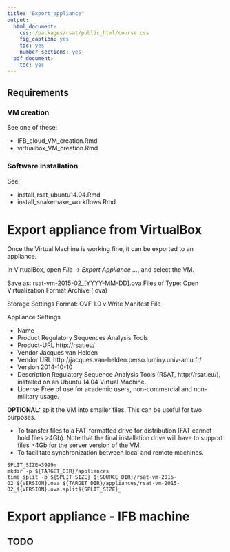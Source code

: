 ```yaml
---
title: "Export appliance"
output:
  html_document:
    css: /packages/rsat/public_html/course.css
    fig_caption: yes
    toc: yes
    number_sections: yes
  pdf_document:
    toc: yes
---
```


## Requirements

### VM creation

See one of these:

* IFB_cloud_VM_creation.Rmd 
* virtualbox_VM_creation.Rmd
  
### Software installation

See:

* install_rsat_ubuntu14.04.Rmd
* install_snakemake_workflows.Rmd


# Export appliance from VirtualBox

Once the Virtual Machine is working fine, it can be exported to an appliance.

In VirtualBox, open *File* -> *Export Appliance ...*, and select the VM.

   Save as: rsat-vm-2015-02_[YYYY-MM-DD].ova
   Files of Type: Open Virtualization Format Archive (.ova)

Storage Settings
	Format: OVF 1.0
	v Write Manifest File


Appliance Settings

* Name		
*	Product		Regulatory Sequences Analysis Tools
*	Product-URL	http://rsat.eu/
*	Vendor		Jacques van Helden
*	Vendor URL	http://jacques.van-helden.perso.luminy.univ-amu.fr/
*	Version		2014-10-10
*	Description	Regulatory Sequence Analysis Tools (RSAT, http://rsat.eu/), installed on an Ubuntu 14.04 Virtual Machine. 
*	License		Free of use for academic users, non-commercial and non-military usage. 

**OPTIONAL:** split the VM into smaller files. This can be useful for two purposes.

* To transfer files to a FAT-formatted drive for distribution (FAT cannot hold files >4Gb). Note that the final installation drive will have to support files >4Gb for the server version of the VM.
* To facilitate synchronization between local and remote machines.

```
SPLIT_SIZE=3999m
mkdir -p ${TARGET_DIR}/appliances
time split -b ${SPLIT_SIZE} ${SOURCE_DIR}/rsat-vm-2015-02_${VERSION}.ova ${TARGET_DIR}/appliances/rsat-vm-2015-02_${VERSION}.ova.split${SPLIT_SIZE}_
```

# Export appliance - IFB machine

## TODO
